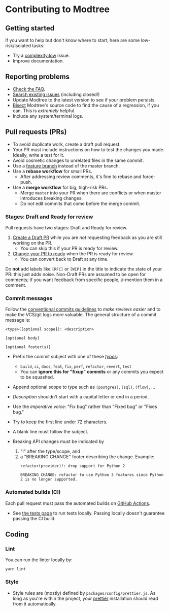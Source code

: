 
# Contributing to Modtree

## Getting started

If you want to help but don't know where to start, here are some
low-risk/isolated tasks:

- Try a [complexity:low] issue.
- Improve documentation.

## Reporting problems

- [Check the FAQ][modtree-faq].
- [Search existing issues][github-issues] (including closed!)
- Update Modtree to the latest version to see if your problem
  persists.
- [Bisect][git-bisect] Modtree's source code to find the cause of a
  regression, if you can. This is _extremely_ helpful.
- Include any system/terminal logs.

## Pull requests (PRs)

- To avoid duplicate work, create a draft pull request.
- Your PR must include instructions on how to test the changes you
  made. Ideally, write a test for it.
- Avoid cosmetic changes to unrelated files in the same commit.
- Use a [feature branch] instead of the master branch.
- Use a **rebase workflow** for small PRs.
  - After addressing review comments, it's fine to rebase and force-push.
- Use a **merge workflow** for big, high-risk PRs.
  - Merge `master` into your PR when there are conflicts or when master
    introduces breaking changes.
  - Do not edit commits that come before the merge commit.

### Stages: Draft and Ready for review

Pull requests have two stages: Draft and Ready for review.

1. [Create a Draft PR][pr-draft] while you are _not_ requesting feedback as
   you are still working on the PR.
   - You can skip this if your PR is ready for review.
2. [Change your PR to ready][pr-ready] when the PR is ready for review.
   - You can convert back to Draft at any time.

Do **not** add labels like `[RFC]` or `[WIP]` in the title to indicate the
state of your PR: this just adds noise. Non-Draft PRs are assumed to be open
for comments; if you want feedback from specific people, `@`-mention them in
a comment.

### Commit messages

Follow the [conventional commits guidelines] to _make reviews easier_ and to make
the VCS/git logs more valuable. The general structure of a commit message is:

```
<type>([optional scope]): <description>

[optional body]

[optional footer(s)]
```

- Prefix the commit subject with one of these [_types_][commit-types]:
  - `build`, `ci`, `docs`, `feat`, `fix`, `perf`, `refactor`, `revert`, `test`
  - You can **ignore this for "fixup" commits** or any commits you expect to be squashed.
- Append optional scope to _type_ such as `(postgres)`, `(sql)`, `(flow)`, ...
- _Description_ shouldn't start with a capital letter or end in a period.
- Use the _imperative voice_: "Fix bug" rather than "Fixed bug" or "Fixes bug."
- Try to keep the first line under 72 characters.
- A blank line must follow the subject.
- Breaking API changes must be indicated by

  1. "!" after the type/scope, and
  2. a "BREAKING CHANGE" footer describing the change.
     Example:
     ```
     refactor(provider)!: drop support for Python 2

     BREAKING CHANGE: refactor to use Python 3 features since Python 2 is no longer supported.
     ```

### Automated builds (CI)

Each pull request must pass the automated builds on [GitHub Actions].

- See [the tests page][modtree-tests] to run tests locally.
  Passing locally doesn't guarantee passing the CI build.

## Coding

### Lint

You can run the linter locally by:

```
yarn lint
```

### Style

- Style rules are (mostly) defined by `packages/config/prettier.js`.
  As long as you're within the project, your [prettier] installation
  should read from it automatically.

[modtree-tests]: http://localhost:3001/docs/developer-guide/tests
[git-bisect]: http://git-scm.com/book/en/v2/Git-Tools-Debugging-with-Git
[github-issues]: https://github.com/modtree/modtree/issues
[conventional commits guidelines]: https://www.conventionalcommits.org
[feature branch]: https://www.atlassian.com/git/tutorials/comparing-workflows
[complexity:low]: https://github.com/modtree/modtree/issues?q=is%3Aopen+is%3Aissue+label%3Acomplexity%3Alow
[pr-draft]: https://docs.github.com/en/pull-requests/collaborating-with-pull-requests/proposing-changes-to-your-work-with-pull-requests/creating-a-pull-request
[pr-ready]: https://docs.github.com/en/github/collaborating-with-pull-requests/proposing-changes-to-your-work-with-pull-requests/changing-the-stage-of-a-pull-request
[commit-types]: https://github.com/commitizen/conventional-commit-types/blob/master/index.json
[github actions]: https://github.com/modtree/modtree/actions
[modtree-faq]: http://localhost:3001/docs/faq
[prettier]: https://prettier.io/

